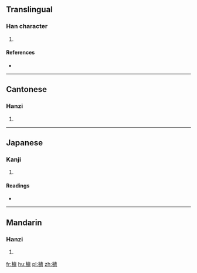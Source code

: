 ==Translingual==

===Han character===
{{Han char|rn=75|rad=木|as=11|sn=15|four=4191<sub>7</sub>|canj=木卜心一 (DYPM)}}

# {{defn|Han|sort=木11}}

====References====
* {{Han ref|kx=0550.190|dkj=15449|dj=0938.110|hdz=21278.110|uh=6A1D|ud=27165|bh=E5D7|bd=58839}}

----

==Cantonese==

===Hanzi===
{{yue-hanzi|jyut=|y=ja1}}

# {{defn|lang=yue|sort=木11}}

----

==Japanese==

===Kanji===
{{ja-kanji|grade=|rs=木11}}

# {{defn|lang=ja|sort=木11}}

====Readings====
* {{ja-readings|on=[[さ]] (sa), [[しゃ]] (sha)|kun=[[こぼけ]] (koboke)}}

----

==Mandarin==

===Hanzi===
{{cmn-hanzi|pin=[[zhā]] ([[zha1]])|wg=cha<sup>1</sup>}}

# {{defn|lang=cmn|sort=木11}}

[[fr:樝]]
[[hu:樝]]
[[pl:樝]]
[[zh:樝]]